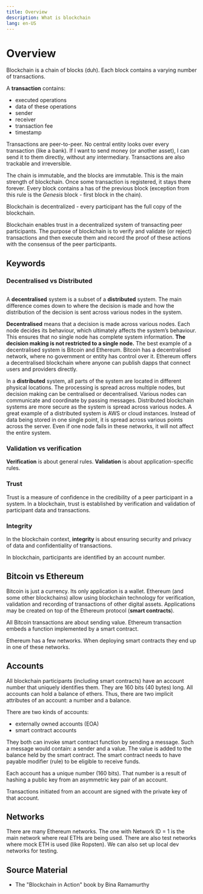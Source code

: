 ```yaml
---
title: Overview
description: What is blockchain
lang: en-US
---
```



# Overview

Blockchain is a chain of blocks (duh). Each block contains a varying number
of transactions.

A **transaction** contains:

- executed operations
- data of these operations
- sender
- receiver
- transaction fee
- timestamp

Transactions are peer-to-peer. No central entity looks over every transaction
(like a bank). If I want to send money (or another asset), I can send it to them
directly, without any intermediary. Transactions are also trackable and
irreversible.

The chain is immutable, and the blocks are immutable. This is the main strength
of blockchain. Once some transaction is registered, it stays there forever.
Every block contains a has of the previous block (exception from this rule
is the *Genesis* block - first block in the chain).

Blockchain is decentralized - every participant has the full copy of the
blockchain.

Blockchain enables trust in a decentralized system of transacting peer
participants. The purpose of blockchain is to verify and validate (or reject)
transactions and then execute them and record the proof of these actions with
the consensus of the peer participants.

## Keywords

### Decentralised vs Distributed

<Image src={distributedDecentralizedCetralized} alt=""/>

A **decentralised** system is a subset of a **distributed** system. The main
difference comes down to where the decision is made and how the distribution of
the decision is sent across various nodes in the system.

**Decentralised** means that a decision is made across various nodes. Each node
decides its behaviour, which ultimately affects the system’s behaviour. This
ensures that no single node has complete system information. **The decision making
is not restricted to a single node.** The best example of a decentralised system
is Bitcoin and Ethereum. Bitcoin has a decentralised network, where no
government or entity has control over it. Ethereum offers a decentralised
blockchain where anyone can publish dapps that connect users and providers
directly.

In a **distributed** system, all parts of the system are located in different
physical locations. The processing is spread across multiple nodes, but decision
making can be centralised or decentralised. Various nodes can communicate and
coordinate by passing messages. Distributed blockchain systems are more secure
as the system is spread across various nodes. A great example of a distributed
system is AWS or cloud instances. Instead of data being stored in one single
point, it is spread across various points across the server. Even if one node
fails in these networks, it will not affect the entire system.

### Validation vs verification

**Verification** is about general rules.
**Validation** is about application-specific rules.

### Trust

Trust is a measure of confidence in the credibility of a peer participant in a
system. In a blockchain, trust is established by verification and validation of
participant data and transactions.

### Integrity

In the blockchain context, **integrity** is about ensuring security and privacy
of data and confidentiality of transactions.

In blockchain, participants are identified by an account number.

## Bitcoin vs Ethereum

Bitcoin is just a currency. Its only application is a wallet. Ethereum (and some
other blockchains) allow using blockchain technology for verification,
validation and recording of transactions of other digital assets. Applications
may be created on top of the Ethereum protocol (**smart contracts**).

All Bitcoin transactions are about sending value. Ethereum transaction embeds a
function implemented by a smart contract.

Ethereum has a few networks. When deploying smart contracts they end up in
one of these networks.

## Accounts

All blockchain participants (including smart contracts) have an account number
that uniquely identifies them. They are 160 bits (40 bytes) long. All accounts
can hold a balance of ethers. Thus, there are two implicit attributes of an
account: a number and a balance.
 
There are two kinds of accounts:

- externally owned accounts (EOA)
- smart contract accounts

They both can invoke smart contract function by sending a message. Such a message
would contain: a sender and a value. The value is added to the balance held
by the smart contract. The smart contract needs to have payable modifier (rule) to
be eligible to receive funds.

Each account has a unique number (160 bits). That number is a result of hashing a public
key from an asymmetric key pair of an account.

Transactions initiated from an account are signed with the private key of that
account.

## Networks

There are many Ethereum networks. The one with Network ID = 1 is the main
network where real ETHs are being used. There are also test networks where mock
ETH is used (like Ropsten). We can also set up local dev networks for testing.

## Source Material

- The "Blockchain in Action" book by Bina Ramamurthy